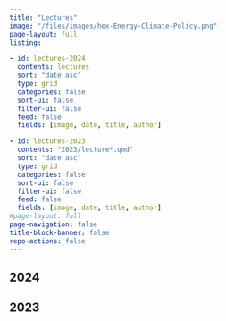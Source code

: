 ```yaml
---
title: "Lectures"
image: "/files/images/hex-Energy-Climate-Policy.png"
page-layout: full
listing:

- id: lectures-2024
  contents: lectures
  sort: "date asc"
  type: grid
  categories: false
  sort-ui: false
  filter-ui: false
  feed: false
  fields: [image, date, title, author]

- id: lectures-2023
  contents: "2023/lecture*.qmd"
  sort: "date asc"
  type: grid
  categories: false
  sort-ui: false
  filter-ui: false
  feed: false
  fields: [image, date, title, author]
#page-layout: full
page-navigation: false
title-block-banner: false
repo-actions: false
---
```


## 2024
:::{#lectures-2024}
:::

## 2023

:::{#lectures-2023}
:::